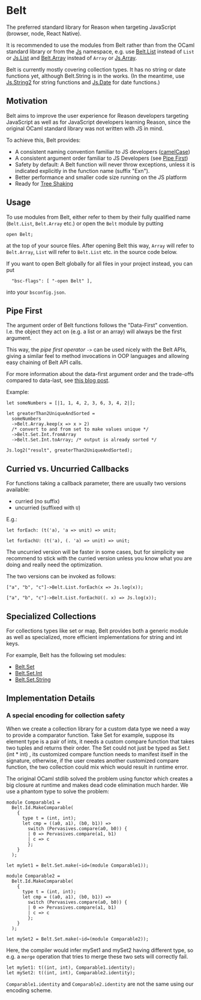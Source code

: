 
# Belt

The preferred standard library for Reason when targeting JavaScript
(browser, node, React Native).

It is recommended to use the modules from Belt rather than from the
OCaml standard library or from the [Js](/js_docs) namespace, e.g. use
[Belt.List](belt_docs/list) instead of `List` or [Js.List](/js_docs/list)
and [Belt.Array](/belt_docs/array) instead of `Array` or [Js.Array](/js_docs/array).

Belt is currently mostly covering collection types. It has no string or
date functions yet, although Belt.String is in the works. (In the meantime,
use [Js.String2](/js_docs/string-2) for string functions and [Js.Date](js_docs/date)
for date functions.)

## Motivation

Belt aims to improve the user experience for Reason developers targeting
JavaScript as well as for JavaScript developers learning Reason,
since the original OCaml standard library was not written with JS in mind.

To achieve this, Belt provides:

- A consistent naming convention familiar to JS developers ([camelCase](https://en.wikipedia.org/wiki/Camel_case))
- A consistent argument order familiar to JS Developers (see [Pipe First](#Pipe%20First))
- Safety by default: A Belt function will never throw exceptions, unless it is
  indicated explicitly in the function name (suffix "Exn").
- Better performance and smaller code size running on the JS platform
- Ready for [Tree Shaking](https://webpack.js.org/guides/tree-shaking/)

## Usage

To use modules from Belt, either refer to them by their fully qualified name
(`Belt.List`, `Belt.Array` etc.) or open the `Belt` module by putting

```
open Belt;
```

at the top of your source files. After opening Belt this way,
`Array` will refer to `Belt.Array`, `List` will refer to `Belt.List` etc.
in the source code below.

If you want to open Belt globally for all files in your project instead,
you can put

```
  "bsc-flags": [ "-open Belt" ],
```

into your `bsconfig.json`.

## Pipe First

The argument order of Belt functions follows the "Data-First" convention.
I.e. the object they act on (e.g. a list or an array) will always be
the first argument.

This way, the _pipe first operator_ `->` can be used nicely with the Belt APIs,
giving a similar feel to method invocations in OOP languages and allowing
easy chaining of Belt API calls.

For more information about the data-first argument order and the
trade-offs compared to data-last, see
[this blog post](https://www.javierchavarri.com/data-first-and-data-last-a-comparison/).

Example:

```
let someNumbers = [|1, 1, 4, 2, 3, 6, 3, 4, 2|];

let greaterThan2UniqueAndSorted =
  someNumbers
  ->Belt.Array.keep(x => x > 2)
  /* convert to and from set to make values unique */
  ->Belt.Set.Int.fromArray
  ->Belt.Set.Int.toArray; /* output is already sorted */

Js.log2("result", greaterThan2UniqueAndSorted);
```

## Curried vs. Uncurried Callbacks

For functions taking a callback parameter, there are usually two versions
available:

- curried (no suffix)
- uncurried (suffixed with `U`)

E.g.:

```
let forEach: (t('a), 'a => unit) => unit;

let forEachU: (t('a), (. 'a) => unit) => unit;
```

The uncurried version will be faster in some cases, but for simplicity we
recommend to stick with the curried version unless you know
what you are doing and really need the optimization.

The two versions can be invoked as follows:

```
["a", "b", "c"]->Belt.List.forEach(x => Js.log(x));

["a", "b", "c"]->Belt.List.forEachU((. x) => Js.log(x));
```

## Specialized Collections

For collections types like set or map, Belt provides both a generic module
as well as specialized, more efficient implementations for string and int keys.

For example, Belt has the following set modules:

- [Belt.Set](/apis/javascript/latest/belt/set)
- [Belt.Set.Int](/apis/javascript/latest/belt/set-int)
- [Belt.Set.String](/apis/javascript/latest/belt/set-string)

## Implementation Details

### A special encoding for collection safety

When we create a collection library for a custom data type we need a way to
provide a comparator function. Take Set for example, suppose its element type
is a pair of ints, it needs a custom compare function that takes two tuples and
returns their order. The Set could not just be typed as Set.t (int \* int) , its
customized compare function needs to manifest itself in the signature,
otherwise, if the user creates another customized compare function, the two
collection could mix which would result in runtime error.

The original OCaml stdlib solved the problem using functor which creates a big
closure at runtime and makes dead code elimination much harder. We use a
phantom type to solve the problem:

```
module Comparable1 =
  Belt.Id.MakeComparable(
    {
      type t = (int, int);
      let cmp = ((a0, a1), (b0, b1)) =>
        switch (Pervasives.compare(a0, b0)) {
        | 0 => Pervasives.compare(a1, b1)
        | c => c
        };
    }
  );

let mySet1 = Belt.Set.make(~id=(module Comparable1));

module Comparable2 =
  Belt.Id.MakeComparable(
    {
      type t = (int, int);
      let cmp = ((a0, a1), (b0, b1)) =>
        switch (Pervasives.compare(a0, b0)) {
        | 0 => Pervasives.compare(a1, b1)
        | c => c
        };
    }
  );

let mySet2 = Belt.Set.make(~id=(module Comparable2));
```

Here, the compiler would infer mySet1 and mySet2 having different type, so e.g.
a `merge` operation that tries to merge these two sets will correctly fail.

```
let mySet1: t((int, int), Comparable1.identity);
let mySet2: t((int, int), Comparable2.identity);
```

`Comparable1.identity` and `Comparable2.identity` are not the same using our
encoding scheme.
